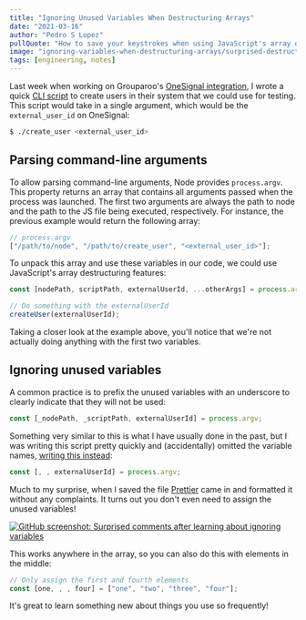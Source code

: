 ```yaml
---
title: "Ignoring Unused Variables When Destructuring Arrays"
date: "2021-03-16"
author: "Pedro S Lopez"
pullQuote: "How to save your keystrokes when using JavaScript's array destructuring features."
image: "ignoring-variables-when-destructuring-arrays/surprised-destructuring.png"
tags: [engineering, notes]
---
```


Last week when working on Grouparoo's [OneSignal integration](https://github.com/grouparoo/grouparoo/tree/main/plugins/@grouparoo/onesignal), I wrote a quick [CLI script](https://github.com/grouparoo/grouparoo/blob/8f5c237be3eb7d5eac25535109641f604dbd89f7/plugins/%40grouparoo/onesignal/bin/seed) to create users in their system that we could use for testing. This script would take in a single argument, which would be the `external_user_id` on OneSignal:

```bash
$ ./create_user <external_user_id>
```

## Parsing command-line arguments

To allow parsing command-line arguments, Node provides `process.argv`. This property returns an array that contains all arguments passed when the process was launched. The first two arguments are always the path to node and the path to the JS file being executed, respectively. For instance, the previous example would return the following array:

```js
// process.argv
["/path/to/node", "/path/to/create_user", "<external_user_id>"];
```

To unpack this array and use these variables in our code, we could use JavaScript's array destructuring features:

```js
const [nodePath, scriptPath, externalUserId, ...otherArgs] = process.argv;

// Do something with the externalUserId
createUser(externalUserId);
```

Taking a closer look at the example above, you'll notice that we're not actually doing anything with the first two variables.

## Ignoring unused variables

A common practice is to prefix the unused variables with an underscore to clearly indicate that they will not be used:

```js
const [_nodePath, _scriptPath, externalUserId] = process.argv;
```

Something very similar to this is what I have usually done in the past, but I was writing this script pretty quickly and (accidentally) omitted the variable names, [writing this instead](https://github.com/grouparoo/grouparoo/blob/8f5c237be3eb7d5eac25535109641f604dbd89f7/plugins/%40grouparoo/onesignal/bin/seed#L30):

```js
const [, , externalUserId] = process.argv;
```

Much to my surprise, when I saved the file [Prettier](https://github.com/prettier/prettier) came in and formatted it without any complaints. It turns out you don't even need to assign the unused variables!

[<Image
  alt="GitHub screenshot: Surprised comments after learning about ignoring variables"
  src="ignoring-variables-when-destructuring-arrays/surprised-destructuring.png"
  centered
  height={142}
  width={500}
/>](https://github.com/grouparoo/grouparoo/pull/1462#commitcomment-48195546)

This works anywhere in the array, so you can also do this with elements in the middle:

```js
// Only assign the first and fourth elements
const [one, , , four] = ["one", "two", "three", "four"];
```

It's great to learn something new about things you use so frequently!
